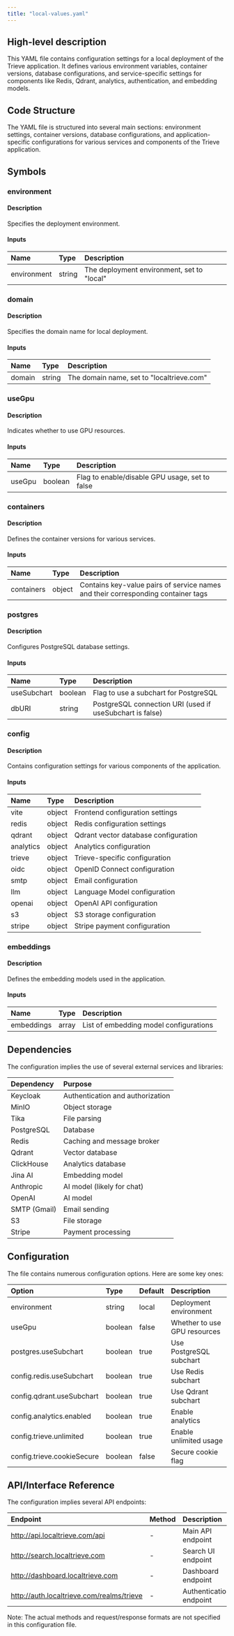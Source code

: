 ```yaml
---
title: "local-values.yaml"
---
```


## High-level description
This YAML file contains configuration settings for a local deployment of the Trieve application. It defines various environment variables, container versions, database configurations, and service-specific settings for components like Redis, Qdrant, analytics, authentication, and embedding models.

## Code Structure
The YAML file is structured into several main sections: environment settings, container versions, database configurations, and application-specific configurations for various services and components of the Trieve application.

## Symbols

### environment
#### Description
Specifies the deployment environment.

#### Inputs
| Name | Type | Description |
|:-----|:-----|:------------|
| environment | string | The deployment environment, set to "local" |

### domain
#### Description
Specifies the domain name for local deployment.

#### Inputs
| Name | Type | Description |
|:-----|:-----|:------------|
| domain | string | The domain name, set to "localtrieve.com" |

### useGpu
#### Description
Indicates whether to use GPU resources.

#### Inputs
| Name | Type | Description |
|:-----|:-----|:------------|
| useGpu | boolean | Flag to enable/disable GPU usage, set to false |

### containers
#### Description
Defines the container versions for various services.

#### Inputs
| Name | Type | Description |
|:-----|:-----|:------------|
| containers | object | Contains key-value pairs of service names and their corresponding container tags |

### postgres
#### Description
Configures PostgreSQL database settings.

#### Inputs
| Name | Type | Description |
|:-----|:-----|:------------|
| useSubchart | boolean | Flag to use a subchart for PostgreSQL |
| dbURI | string | PostgreSQL connection URI (used if useSubchart is false) |

### config
#### Description
Contains configuration settings for various components of the application.

#### Inputs
| Name | Type | Description |
|:-----|:-----|:------------|
| vite | object | Frontend configuration settings |
| redis | object | Redis configuration settings |
| qdrant | object | Qdrant vector database configuration |
| analytics | object | Analytics configuration |
| trieve | object | Trieve-specific configuration |
| oidc | object | OpenID Connect configuration |
| smtp | object | Email configuration |
| llm | object | Language Model configuration |
| openai | object | OpenAI API configuration |
| s3 | object | S3 storage configuration |
| stripe | object | Stripe payment configuration |

### embeddings
#### Description
Defines the embedding models used in the application.

#### Inputs
| Name | Type | Description |
|:-----|:-----|:------------|
| embeddings | array | List of embedding model configurations |

## Dependencies
The configuration implies the use of several external services and libraries:

| Dependency | Purpose |
|:-----------|:--------|
| Keycloak | Authentication and authorization |
| MinIO | Object storage |
| Tika | File parsing |
| PostgreSQL | Database |
| Redis | Caching and message broker |
| Qdrant | Vector database |
| ClickHouse | Analytics database |
| Jina AI | Embedding model |
| Anthropic | AI model (likely for chat) |
| OpenAI | AI model |
| SMTP (Gmail) | Email sending |
| S3 | File storage |
| Stripe | Payment processing |

## Configuration
The file contains numerous configuration options. Here are some key ones:

| Option | Type | Default | Description |
|:-------|:-----|:--------|:------------|
| environment | string | local | Deployment environment |
| useGpu | boolean | false | Whether to use GPU resources |
| postgres.useSubchart | boolean | true | Use PostgreSQL subchart |
| config.redis.useSubchart | boolean | true | Use Redis subchart |
| config.qdrant.useSubchart | boolean | true | Use Qdrant subchart |
| config.analytics.enabled | boolean | true | Enable analytics |
| config.trieve.unlimited | boolean | true | Enable unlimited usage |
| config.trieve.cookieSecure | boolean | false | Secure cookie flag |

## API/Interface Reference
The configuration implies several API endpoints:

| Endpoint | Method | Description |
|:---------|:-------|:------------|
| http://api.localtrieve.com/api | - | Main API endpoint |
| http://search.localtrieve.com | - | Search UI endpoint |
| http://dashboard.localtrieve.com | - | Dashboard endpoint |
| http://auth.localtrieve.com/realms/trieve | - | Authentication endpoint |

Note: The actual methods and request/response formats are not specified in this configuration file.